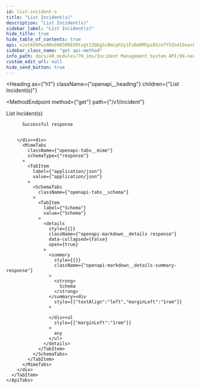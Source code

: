 ```yaml
---
id: list-incident-s
title: "List Incident(s)"
description: "List Incident(s)"
sidebar_label: "List Incident(s)"
hide_title: true
hide_table_of_contents: true
api: eJxtkU9PwzAMxb9K5RNIU9txgt12QGgScBmcph2y1FsDaRMSpzBV/e7YXZn410ua+D3n+ZceSB0iLDZQ4V4lS7CdQcDoXRuRz3u4KktZKow6GE/GtbCAddIaY9wnm32JYQbatYQtiVx5b41WIi9eonj6gb/Zrz73JlK2arWp2HcRL7lJg1S7imsHJN56RTVvim5emEnHpxFDh0Fy95CCZUFN5BdFYZqYV9i4XB2MdT7WaZdr18CwFZNOwdBxdO1QBQzLJN032+/lta6xOc3+XdQDHT1ON0mEUcb7kwhkONPu3ag0ZKV0c51nj/ierR7W7JDEp7HneZmXwAbvIjVK6ECrxm7/EPmB7ByD8IMKb5VppdEIoZ9obaCbg6SZePFwNV8khb7fqYjPwQ6DHL8lDMKDfzsVjNpJbMbBBlQVTyWoXpElsOQX98K+UzZJgD9PLBDPr3d3+8RIPgEWm82t
sidebar_class_name: "get api-method"
info_path: docs/40_modules/70_ims/Incident Management System API/98-new-ims
custom_edit_url: null
hide_send_button: true
---
```



<Heading
  as={"h1"}
  className={"openapi__heading"}
  children={"List Incident(s)"}
>
</Heading>

<MethodEndpoint
  method={"get"}
  path={"/v1/incident"}
>
  
</MethodEndpoint>



List Incident(s)

<div>
  <div>
    <ApiTabs
      label={undefined}
      id={undefined}
    >
      <TabItem
        label={"200"}
        value={"200"}
      >
        <div>
          
          
          Successful response
          
          
        </div><div>
          <MimeTabs
            className={"openapi-tabs__mime"}
            schemaType={"response"}
          >
            <TabItem
              label={"application/json"}
              value={"application/json"}
            >
              <SchemaTabs
                className={"openapi-tabs__schema"}
              >
                <TabItem
                  label={"Schema"}
                  value={"Schema"}
                >
                  <details
                    style={{}}
                    className={"openapi-markdown__details response"}
                    data-collapsed={false}
                    open={true}
                  >
                    <summary
                      style={{}}
                      className={"openapi-markdown__details-summary-response"}
                    >
                      <strong>
                        Schema
                      </strong>
                    </summary><div
                      style={{"textAlign":"left","marginLeft":"1rem"}}
                    >
                      
                    </div><ul
                      style={{"marginLeft":"1rem"}}
                    >
                      any
                    </ul>
                  </details>
                </TabItem>
              </SchemaTabs>
            </TabItem>
          </MimeTabs>
        </div>
      </TabItem>
    </ApiTabs>
  </div>
</div>
      
